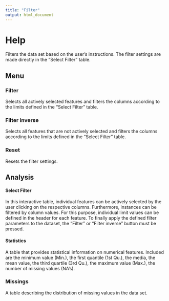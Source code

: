 ```yaml
---
title: "Filter"
output: html_document
---
```


# Help
Filters the data set based on the user's instructions. The filter settings are made directly in the "Select Filter" table.

## Menu

### Filter
Selects all actively selected features and filters the columns according to the limits defined in the "Select Filter" table.

### Filter inverse
Selects all features that are not actively selected and filters the columns according to the limits defined in the "Select Filter" table.

### Reset
Resets the filter settings.

## Analysis

#### Select Filter
In this interactive table, individual features can be actively selected by the user clicking on the respective columns. Furthermore, instances can be filtered by column values. For this purpose, individual limit values can be defined in the header for each feature. To finally apply the defined filter parameters to the dataset, the "Filter" or "Filter inverse" button must be pressed.

#### Statistics
A table that provides statistical information on numerical features. Included are the minimum value (Min.), the first quantile (1st Qu.), the media, the mean value, the third quartile (3rd Qu.), the maximum value (Max.), the number of missing values (NA's).

### Missings
A table describing the distribution of missing values in the data set.
